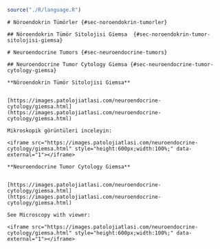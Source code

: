 
```r

source("./R/language.R")

```




```asis
# Nöroendokrin Tümörler {#sec-noroendokrin-tumorler} 

## Nöroendokrin Tümör Sitolojisi Giemsa  {#sec-noroendokrin-tumor-sitolojisi-giemsa} 

```




```asis
# Neuroendocrine Tumors {#sec-neuroendocrine-tumors} 

## Neuroendocrine Tumor Cytology Giemsa {#sec-neuroendocrine-tumor-cytology-giemsa} 

```




```asis

**Nöroendokrin Tümör Sitolojisi Giemsa**


[https://images.patolojiatlasi.com/neuroendocrine-cytology/giemsa.html](https://images.patolojiatlasi.com/neuroendocrine-cytology/giemsa.html)

Mikroskopik görüntüleri inceleyin:

<iframe src="https://images.patolojiatlasi.com/neuroendocrine-cytology/giemsa.html" style="height:600px;width:100%;" data-external="1"></iframe>

```




```asis

**Neuroendocrine Tumor Cytology Giemsa**


[https://images.patolojiatlasi.com/neuroendocrine-cytology/giemsa.html](https://images.patolojiatlasi.com/neuroendocrine-cytology/giemsa.html)

See Microscopy with viewer: 

<iframe src="https://images.patolojiatlasi.com/neuroendocrine-cytology/giemsa.html" style="height:600px;width:100%;" data-external="1"></iframe>

```


